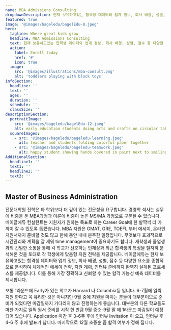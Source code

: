 ```yaml
---
name: MBA Admissions Consulting
dropdownDescription: 현재 보유하고있는 합격생 데이터와 업계 정보, 회사 배경, 성별, 점수 등 다양한 요소를 종합적으로 분석하여 체계적인 에세이 전략, 지원 계획, 인터뷰 준비까지 완벽히 설계된 프로세스를 제공합니다.
featured: true
image: '@images/bageledu/bagelEdu-8.jpeg'
hero:
  tagline: Where great kids grow
  headline: MBA Admissions Consulting
  text: 현재 보유하고있는 합격생 데이터와 업계 정보, 회사 배경, 성별, 점수 등 다양한 요소를 종합적으로 분석하여 체계적인 에세이 전략, 지원 계획, 인터뷰 준비까지 완벽히 설계된 프로세스를 제공합니다. 
  action:
    label: Enroll today
    href: '#'
    icon: true
  image:
    src: '@images/illustrations/mba-consult.png'
    alt: 'toddlers playing with block toys'
infoSection:
  headline: ''
  text: ''
  ages: ''
  duration: ''
  schedule: ''
  classSize: ''
descriptionSection:
  portraitImage:
    src: '@images/bageledu/bagelEdu-12.jpeg'
    alt: early education students doing arts and crafts on circular table
  squareImages:
    - src: '@images/bageledu/bageledu-learning.jpeg'
      alt: teacher and students folding colorful paper together
    - src: '@images/bageledu/bageledu-teamwork.jpeg'
      alt: happy student showing hands covered in paint next to smiling teacher
AdditionalSection:
  headline1: ''
  text1: ''
  headline2: ''
  text2: ''
---
```


## Master of Business Administration 

전문대학원 진학은 타 학위보다 더 깊이 있는 전문성을 요구합니다. 경영학 석사는 실무에 비중을 둔 MBA과정과 이론에 비중이 높은 MS/MA 과정으로 구분될 수 있습니다. 베이글에듀 컨설턴트는 지원자가 원하는 목표로 하는 Career Goal에 한 발짝씩 더 가까이 갈 수 있도록 돕겠습니다.
MBA 지원은 GMAT, GRE, TOEFL 부터 에세이, 온라인 지원서까지 준비할 것도 많고 한해 동안 내내 분주한 일정입니다. 무엇보다 효과적으로 시간관리와 계획을 잘 세워 time management이 중요하기도 합니다. 재학생과 졸업생과의 긴밀한 소통을 통해 각 학교가 선호하는 인재상과 최근 합격생의 특징을 철저히 분석해온 것을 토대로 각 학생에게 맞춤형 지원 전략을 제공합니다. 베이글에듀는 현재 보유하고있는 합격생 데이터와 업계 정보, 회사 배경, 성별, 점수 등 다양한 요소를 종합적으로 분석하여 체계적인 에세이 전략, 지원 계획, 인터뷰 준비까지 완벽히 설계된 프로세스를 제공합니다. 이를 통해 가장 정확하고 신뢰할 수 있는 합격 가능성 예측 데이터를 제시합니다.

보통 1라운드에 Early가 있는 학교가 Harvard 나 Columbia등 입니다. 6-7월에 일찍 지원 한다고 꼭 유리한 것은 아니지만 9월 중에 지원을 마치는 분들이 대부분이므로 준비가 되었다면 마감일까지 기다리지 않고 진행하는게 좋습니다. 대부분의 다른 학교들도 마찬 가지로 일찍 원서 준비를 시작 한 만큼 9월 중순-9월 말 에 1라운드 마감일이 예정 되어 있습니다.
Application 마감 후 3-6주 후에 인터뷰 Invitation 이 오고, 인터뷰 후 4-6 주 후에 발표가 납니다. 마지막으로 12월 초중순 즘 합격 여부가 정해 집니다.